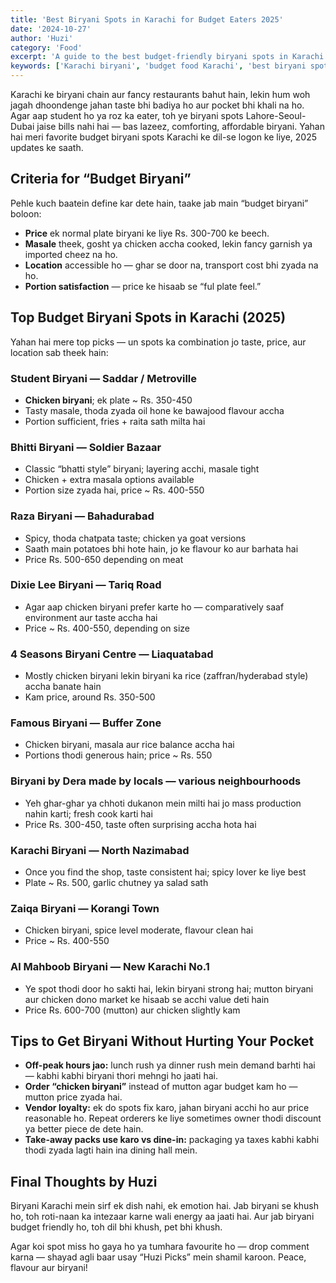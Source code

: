 ```yaml
---
title: 'Best Biryani Spots in Karachi for Budget Eaters 2025'
date: '2024-10-27'
author: 'Huzi'
category: 'Food'
excerpt: 'A guide to the best budget-friendly biryani spots in Karachi for 2025. Explore top picks where taste meets affordability, perfect for students and daily eaters.'
keywords: ['Karachi biryani', 'budget food Karachi', 'best biryani spots', 'student biryani', 'food blog Pakistan']
---
```


Karachi ke biryani chain aur fancy restaurants bahut hain, lekin hum woh jagah dhoondenge jahan taste bhi badiya ho aur pocket bhi khali na ho. Agar aap student ho ya roz ka eater, toh ye biryani spots Lahore-Seoul-Dubai jaise bills nahi hai — bas lazeez, comforting, affordable biryani. Yahan hai meri favorite budget biryani spots Karachi ke dil-se logon ke liye, 2025 updates ke saath.

## Criteria for “Budget Biryani”

Pehle kuch baatein define kar dete hain, taake jab main “budget biryani” boloon:

*   **Price** ek normal plate biryani ke liye Rs. 300-700 ke beech.
*   **Masale** theek, gosht ya chicken accha cooked, lekin fancy garnish ya imported cheez na ho.
*   **Location** accessible ho — ghar se door na, transport cost bhi zyada na ho.
*   **Portion satisfaction** — price ke hisaab se “ful plate feel.”

## Top Budget Biryani Spots in Karachi (2025)

Yahan hai mere top picks — un spots ka combination jo taste, price, aur location sab theek hain:

### Student Biryani — Saddar / Metroville
*   **Chicken biryani**; ek plate ~ Rs. 350-450
*   Tasty masale, thoda zyada oil hone ke bawajood flavour accha
*   Portion sufficient, fries + raita sath milta hai

### Bhitti Biryani — Soldier Bazaar
*   Classic “bhatti style” biryani; layering acchi, masale tight
*   Chicken + extra masala options available
*   Portion size zyada hai, price ~ Rs. 400-550

### Raza Biryani — Bahadurabad
*   Spicy, thoda chatpata taste; chicken ya goat versions
*   Saath main potatoes bhi hote hain, jo ke flavour ko aur barhata hai
*   Price Rs. 500-650 depending on meat

### Dixie Lee Biryani — Tariq Road
*   Agar aap chicken biryani prefer karte ho — comparatively saaf environment aur taste accha hai
*   Price ~ Rs. 400-550, depending on size

### 4 Seasons Biryani Centre — Liaquatabad
*   Mostly chicken biryani lekin biryani ka rice (zaffran/hyderabad style) accha banate hain
*   Kam price, around Rs. 350-500

### Famous Biryani — Buffer Zone
*   Chicken biryani, masala aur rice balance accha hai
*   Portions thodi generous hain; price ~ Rs. 550

### Biryani by Dera made by locals — various neighbourhoods
*   Yeh ghar-ghar ya chhoti dukanon mein milti hai jo mass production nahin karti; fresh cook karti hai
*   Price Rs. 300-450, taste often surprising accha hota hai

### Karachi Biryani — North Nazimabad
*   Once you find the shop, taste consistent hai; spicy lover ke liye best
*   Plate ~ Rs. 500, garlic chutney ya salad sath

### Zaiqa Biryani — Korangi Town
*   Chicken biryani, spice level moderate, flavour clean hai
*   Price ~ Rs. 400-550

### Al Mahboob Biryani — New Karachi No.1
*   Ye spot thodi door ho sakti hai, lekin biryani strong hai; mutton biryani aur chicken dono market ke hisaab se acchi value deti hain
*   Price Rs. 600-700 (mutton) aur chicken slightly kam

## Tips to Get Biryani Without Hurting Your Pocket

*   **Off-peak hours jao:** lunch rush ya dinner rush mein demand barhti hai — kabhi kabhi biryani thori mehngi ho jaati hai.
*   **Order “chicken biryani”** instead of mutton agar budget kam ho — mutton price zyada hai.
*   **Vendor loyalty:** ek do spots fix karo, jahan biryani acchi ho aur price reasonable ho. Repeat orderers ke liye sometimes owner thodi discount ya better piece de dete hain.
*   **Take-away packs use karo vs dine-in:** packaging ya taxes kabhi kabhi thodi zyada lagti hain ina dining hall mein.

## Final Thoughts by Huzi

Biryani Karachi mein sirf ek dish nahi, ek emotion hai.
Jab biryani se khush ho, toh roti-naan ka intezaar karne wali energy aa jaati hai. Aur jab biryani budget friendly ho, toh dil bhi khush, pet bhi khush.

Agar koi spot miss ho gaya ho ya tumhara favourite ho — drop comment karna — shayad agli baar usay “Huzi Picks” mein shamil karoon. Peace, flavour aur biryani!
